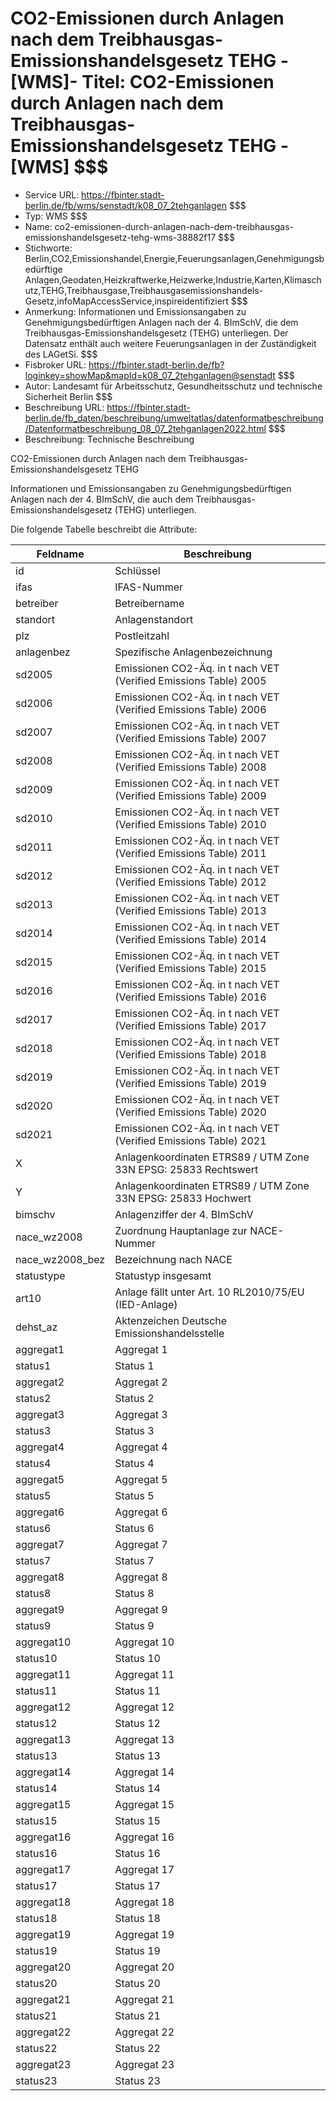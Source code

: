 # CO2-Emissionen durch Anlagen nach dem Treibhausgas-Emissionshandelsgesetz TEHG - [WMS]- Titel: CO2-Emissionen durch Anlagen nach dem Treibhausgas-Emissionshandelsgesetz TEHG - [WMS] $$$
- Service URL: https://fbinter.stadt-berlin.de/fb/wms/senstadt/k08_07_2tehganlagen $$$
- Typ: WMS $$$
- Name: co2-emissionen-durch-anlagen-nach-dem-treibhausgas-emissionshandelsgesetz-tehg-wms-38882f17 $$$
- Stichworte: Berlin,CO2,Emissionshandel,Energie,Feuerungsanlagen,Genehmigungsbedürftige Anlagen,Geodaten,Heizkraftwerke,Heizwerke,Industrie,Karten,Klimaschutz,TEHG,Treibhausgase,Treibhausgasemissionshandels-Gesetz,infoMapAccessService,inspireidentifiziert $$$
- Anmerkung: Informationen und Emissionsangaben zu Genehmigungsbedürftigen Anlagen nach der 4. BImSchV, die dem Treibhausgas-Emissionshandelsgesetz (TEHG) unterliegen. Der Datensatz enthält auch weitere Feuerungsanlagen in der Zuständigkeit des LAGetSi. $$$
- Fisbroker URL: https://fbinter.stadt-berlin.de/fb?loginkey=showMap&mapId=k08_07_2tehganlagen@senstadt $$$
- Autor: Landesamt für Arbeitsschutz, Gesundheitsschutz und technische Sicherheit Berlin $$$
- Beschreibung URL: https://fbinter.stadt-berlin.de/fb_daten/beschreibung/umweltatlas/datenformatbeschreibung/Datenformatbeschreibung_08_07_2tehganlagen2022.html $$$
- Beschreibung: Technische Beschreibung 

CO2-Emissionen durch Anlagen nach dem Treibhausgas-Emissionshandelsgesetz TEHG

Informationen und Emissionsangaben zu Genehmigungsbedürftigen Anlagen nach der 4\. BImSchV, die auch dem Treibhausgas-Emissionshandelsgesetz (TEHG) unterliegen.

Die folgende Tabelle beschreibt die Attribute:

| **Feldname**      | **Beschreibung**                                                 |
| ----------------- | ---------------------------------------------------------------- |
| id                | Schlüssel                                                        |
| ifas              | IFAS-Nummer                                                      |
| betreiber         | Betreibername                                                    |
| standort          | Anlagenstandort                                                  |
| plz               | Postleitzahl                                                     |
| anlagenbez        | Spezifische Anlagenbezeichnung                                   |
| sd2005            | Emissionen CO2-Äq. in t nach VET (Verified Emissions Table) 2005 |
| sd2006            | Emissionen CO2-Äq. in t nach VET (Verified Emissions Table) 2006 |
| sd2007            | Emissionen CO2-Äq. in t nach VET (Verified Emissions Table) 2007 |
| sd2008            | Emissionen CO2-Äq. in t nach VET (Verified Emissions Table) 2008 |
| sd2009            | Emissionen CO2-Äq. in t nach VET (Verified Emissions Table) 2009 |
| sd2010            | Emissionen CO2-Äq. in t nach VET (Verified Emissions Table) 2010 |
| sd2011            | Emissionen CO2-Äq. in t nach VET (Verified Emissions Table) 2011 |
| sd2012            | Emissionen CO2-Äq. in t nach VET (Verified Emissions Table) 2012 |
| sd2013            | Emissionen CO2-Äq. in t nach VET (Verified Emissions Table) 2013 |
| sd2014            | Emissionen CO2-Äq. in t nach VET (Verified Emissions Table) 2014 |
| sd2015            | Emissionen CO2-Äq. in t nach VET (Verified Emissions Table) 2015 |
| sd2016            | Emissionen CO2-Äq. in t nach VET (Verified Emissions Table) 2016 |
| sd2017            | Emissionen CO2-Äq. in t nach VET (Verified Emissions Table) 2017 |
| sd2018            | Emissionen CO2-Äq. in t nach VET (Verified Emissions Table) 2018 |
| sd2019            | Emissionen CO2-Äq. in t nach VET (Verified Emissions Table) 2019 |
| sd2020            | Emissionen CO2-Äq. in t nach VET (Verified Emissions Table) 2020 |
| sd2021            | Emissionen CO2-Äq. in t nach VET (Verified Emissions Table) 2021 |
| X                 | Anlagenkoordinaten ETRS89 / UTM Zone 33N EPSG: 25833 Rechtswert  |
| Y                 | Anlagenkoordinaten ETRS89 / UTM Zone 33N EPSG: 25833 Hochwert    |
| bimschv           | Anlagenziffer der 4\. BImSchV                                    |
| nace\_wz2008      | Zuordnung Hauptanlage zur NACE-Nummer                            |
| nace\_wz2008\_bez | Bezeichnung nach NACE                                            |
| statustype        | Statustyp insgesamt                                              |
| art10             | Anlage fällt unter Art. 10 RL2010/75/EU (IED-Anlage)             |
| dehst\_az         | Aktenzeichen Deutsche Emissionshandelsstelle                     |
| aggregat1         | Aggregat 1                                                       |
| status1           | Status 1                                                         |
| aggregat2         | Aggregat 2                                                       |
| status2           | Status 2                                                         |
| aggregat3         | Aggregat 3                                                       |
| status3           | Status 3                                                         |
| aggregat4         | Aggregat 4                                                       |
| status4           | Status 4                                                         |
| aggregat5         | Aggregat 5                                                       |
| status5           | Status 5                                                         |
| aggregat6         | Aggregat 6                                                       |
| status6           | Status 6                                                         |
| aggregat7         | Aggregat 7                                                       |
| status7           | Status 7                                                         |
| aggregat8         | Aggregat 8                                                       |
| status8           | Status 8                                                         |
| aggregat9         | Aggregat 9                                                       |
| status9           | Status 9                                                         |
| aggregat10        | Aggregat 10                                                      |
| status10          | Status 10                                                        |
| aggregat11        | Aggregat 11                                                      |
| status11          | Status 11                                                        |
| aggregat12        | Aggregat 12                                                      |
| status12          | Status 12                                                        |
| aggregat13        | Aggregat 13                                                      |
| status13          | Status 13                                                        |
| aggregat14        | Aggregat 14                                                      |
| status14          | Status 14                                                        |
| aggregat15        | Aggregat 15                                                      |
| status15          | Status 15                                                        |
| aggregat16        | Aggregat 16                                                      |
| status16          | Status 16                                                        |
| aggregat17        | Aggregat 17                                                      |
| status17          | Status 17                                                        |
| aggregat18        | Aggregat 18                                                      |
| status18          | Status 18                                                        |
| aggregat19        | Aggregat 19                                                      |
| status19          | Status 19                                                        |
| aggregat20        | Aggregat 20                                                      |
| status20          | Status 20                                                        |
| aggregat21        | Aggregat 21                                                      |
| status21          | Status 21                                                        |
| aggregat22        | Aggregat 22                                                      |
| status22          | Status 22                                                        |
| aggregat23        | Aggregat 23                                                      |
| status23          | Status 23                                                        | $$$
